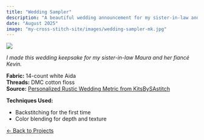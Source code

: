 ```yaml
---
title: "Wedding Sampler"
description: "A beautiful wedding announcement for my sister-in-law and her fianc&eacute;"
date: "August 2025"
image: "my-cross-stitch-site/images/wedding-sampler-mk.jpg"
---
```


![](../images/wedding-announcement-mk.jpg){.project-hero}

*I made this wedding keepsake for my sister-in-law Maura and her fianc&eacute; Kevin.*

**Fabric:** 14-count white Aida  
**Threads:** DMC cotton floss  
**Source:** [Personalized Rustic Wedding Metric from KitsBySAstitch](https://www.etsy.com/listing/1662291456/personalized-rustic-wedding-metric-with)

**Techniques Used:**

- Backstitching for the first time  
- Color blending for depth and texture  

[← Back to Projects](../projects.qmd)
